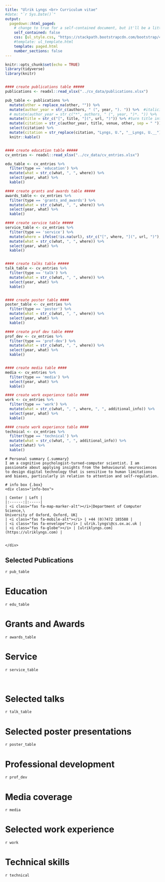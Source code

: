 ```yaml
---
title: "Ulrik Lyngs <br> Curriculum vitae"
#date: "`r Sys.Date()`"
output:
  pagedown::html_paged:
    # change to true for a self-contained document, but it'll be a litte slower for Pandoc to render
    self_contained: false
    css: [ul_style.css, "https://stackpath.bootstrapcdn.com/bootstrap/4.3.1/css/bootstrap-grid.min.css", "https://use.fontawesome.com/releases/v5.7.2/css/all.css"]
    #template: ul_template.html
    template: paged.html
    number_sections: false
---
```


```r
knitr::opts_chunk$set(echo = TRUE)
library(tidyverse)
library(knitr)


#### create publications table #####
publications <- readxl::read_xlsx("../cv_data/publications.xlsx")

pub_table <- publications %>%
  mutate(other = replace_na(other, "")) %>% 
  mutate(author_year = str_c(authors, " (", year, "). ")) %>%  #italicise authors and year
  # mutate(author_year = str_c("*", authors, " (", year, ")*. ")) %>%  #italicise authors and year
  mutate(title = str_c("[", title, "](", url, ")")) %>% #turn title into link
  mutate(citation = str_c(author_year, title, venue, other, sep = " ")) %>%
  select(citation) %>% 
  mutate(citation = str_replace(citation, "Lyngs, U.", "__Lyngs, U.__")) %>% # make my name bold
  knitr::kable()


#### create education table #####
cv_entries <- readxl::read_xlsx("../cv_data/cv_entries.xlsx")

edu_table <- cv_entries %>% 
  filter(type == 'education') %>% 
  mutate(what = str_c(what, ", ", where)) %>% 
  select(year, what) %>% 
  kable()

#### create grants and awards table #####
awards_table <- cv_entries %>% 
  filter(type == 'grants_and_awards') %>% 
  mutate(what = str_c(what, ", ", where)) %>% 
  select(year, what) %>% 
  kable()

#### create service table #####
service_table <- cv_entries %>% 
  filter(type == 'service') %>% 
  mutate(where = ifelse(!is.na(url), str_c("[", where, "](", url, ")"), where)) %>% 
  mutate(what = str_c(what, ", ", where)) %>% 
  select(year, what) %>% 
  kable()


#### create talks table #####
talk_table <- cv_entries %>% 
  filter(type == 'talk') %>% 
  mutate(what = str_c(what, ", ", where)) %>% 
  select(year, what) %>% 
  kable()


#### create poster table ####
poster_table <- cv_entries %>% 
  filter(type == 'poster') %>% 
  mutate(what = str_c(what, ", ", where)) %>% 
  select(year, what) %>% 
  kable()


```


```r
#### create prof dev table ####
prof_dev <- cv_entries %>% 
  filter(type == 'prof-dev') %>% 
  mutate(what = str_c(what, ", ", where)) %>% 
  select(year, what) %>% 
  kable()


#### create media table ####
media <- cv_entries %>% 
  filter(type == 'media') %>% 
  select(year, what) %>% 
  kable()
```


```r
#### create work experience table ####
work <- cv_entries %>% 
  filter(type == 'work') %>% 
  mutate(what = str_c(what, ", ", where, ", ", additional_info)) %>% 
  select(year, what) %>% 
  kable()

#### create work experience table ####
technical <- cv_entries %>% 
  filter(type == 'technical') %>% 
  mutate(what = str_c(what, ", ", additional_info)) %>% 
  select(what) %>% 
  kable()

```





<div class="row">

```block
# Personal summary {.summary}
I am a cognitive psychologist-turned-computer scientist. I am passionate about applying insights from the behavioural neurosciences to design digital technology that is sensitive to human limitations and biases, particularly in relation to attention and self-regulation.

```

```block
# info box {.box}
<div class="info-box">

| Center | Left |
|:------:|:-----|
| <i class="fas fa-map-marker-alt"></i>|Department of Computer Science,\
University of Oxford, Oxford, UK|
| <i class="fas fa-mobile-alt"></i> | +44 (0)7472 185588 |
| <i class="fas fa-envelope"></i> | ulrik.lyngs\@cs.ox.ac.uk |
| <i class="fas fa-globe"></i> | [ulriklyngs.com](https://ulriklyngs.com) |

 
</div>

```

</div>


<div class="row">

<div class='col-6 left'>
# Selected Publications {.publications}

`r pub_table`

</div>



<div class='col-6 right'>
# Education {.education}

`r edu_table`

# Grants and Awards {.grants}

`r awards_table`

# Service {.service}

`r service_table`

</div>


<!-- here ends the row i.e. the first page -->
</div>

<br class="pageBreak" />

<!-- here starts the second page -->
<div class="row">


<!-- here starts the first column -->
<div class="col-6 left">
# Selected talks {.talks}

`r talk_table`

# Selected poster presentations {.posters}

`r poster_table`

</div



<!-- here starts the rightt column -->
<div class="col-6 right">

# Professional development {.prof-dev}

`r prof_dev`

# Media coverage {.media}

`r media`

# Selected work experience {.work}

`r work`

# Technical skills {.technical}

`r technical`

</div>







<!-- here ends the second page -->
</div>
